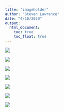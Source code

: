 ```yaml
---
title: "imageholder"
author: "Steven Lawrence"
date: "4/10/2020"
output: 
  html_document:
    toc: true
    toc_float: true
---
```



![](zipsmap_UHF_Blackpct.svg)

![](zipsmap_UHF_caserate.svg)

![](zipsmap_UHF_whitepct.svg)

![](zipsmap_UHF_fpm2.5.svg)

![](zipsmap_UHF_COPD.svg)



![](zipsmap_UHF_Hispanicpctalone.svg)

![](zipsmap_UHF_RBHH.svg)